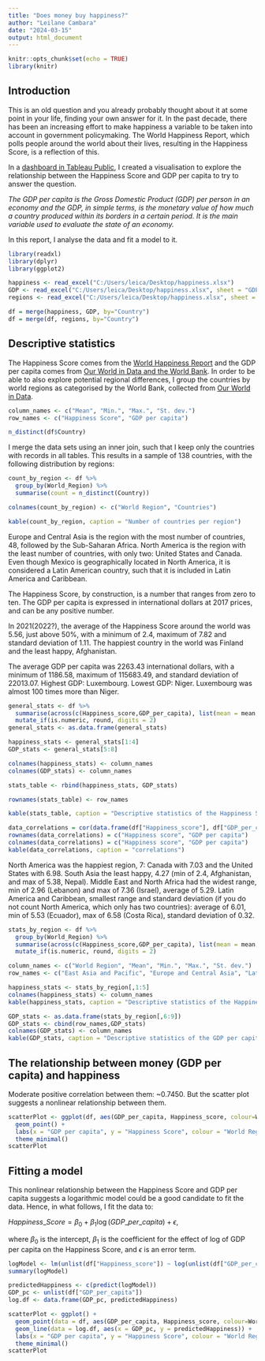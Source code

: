 ---
title: "Does money buy happiness?"
author: "Leilane Cambara"
date: "2024-03-15"
output: html_document
---

```{r setup, include=FALSE}
knitr::opts_chunk$set(echo = TRUE)
library(knitr)
```

## Introduction

This is an old question and you already probably thought about it at some point in your life, finding your own answer for it. In the past decade, there has been an increasing effort to make happiness a variable to be taken into account in government policymaking. The World Happiness Report, which polls people around the world about their lives, resulting in the Happiness Score, is a reflection of this.

In a [dashboard in Tableau Public](https://public.tableau.com/app/profile/leilane.cambara/viz/Doesmoneybuyhappiness_17107642856590/MoneyandHappiness), I created a visualisation to explore the relationship between the Happiness Score and GDP per capita to try to answer the question. 

_The GDP per capita is the Gross Domestic Product (GDP) per person in an economy and the GDP, in simple terms, is the monetary value of how much a country produced within its borders in a certain period. It is the main variable used to evaluate the state of an economy._

In this report, I analyse the data and fit a model to it.

```{r data, include=FALSE}
library(readxl)
library(dplyr)
library(ggplot2)

happiness <- read_excel("C:/Users/leica/Desktop/happiness.xlsx")
GDP <- read_excel("C:/Users/leica/Desktop/happiness.xlsx", sheet = "GDP")
regions <- read_excel("C:/Users/leica/Desktop/happiness.xlsx", sheet = "Regions")

df = merge(happiness, GDP, by="Country")
df = merge(df, regions, by="Country")

```

## Descriptive statistics

The Happiness Score comes from the [World Happiness Report](https://worldhappiness.report/) and the GDP per capita comes from [Our World in Data and the World Bank](https://ourworldindata.org/grapher/gdp-per-capita-worldbank). In order to be able to also explore potential regional differences, I group the countries by world regions as categorised by the World Bank, collected from [Our World in Data](https://ourworldindata.org/grapher/world-regions-according-to-the-world-bank).

```{r include=FALSE}
column_names <- c("Mean", "Min.", "Max.", "St. dev.")
row_names <- c("Happiness Score", "GDP per capita")

n_distinct(df$Country)

```


I merge the data sets using an inner join, such that I keep only the countries with records in all tables. This results in a sample of 138 countries, with the following distribution by regions:

```{r echo=FALSE}

count_by_region <- df %>%
  group_by(World_Region) %>%
  summarise(count = n_distinct(Country))

colnames(count_by_region) <- c("World Region", "Countries")

kable(count_by_region, caption = "Number of countries per region")

```

Europe and Central Asia is the region with the most number of countries, 48, followed by the Sub-Saharan Africa. North America is the region with the least number of countries, with only two: United States and Canada. Even though Mexico is geographically located in North America, it is considered a Latin American country, such that it is included in Latin America and Caribbean.

The Happiness Score, by construction, is a number that ranges from zero to ten. The GDP per capita is expressed in international dollars at 2017 prices, and can be any positive number.

In 2021(2022?), the average of the Happiness Score around the world was 5.56, just above 50%, with a minimum of 2.4, maximum of 7.82 and standard deviation of 1.11. The happiest country in the world was Finland and the least happy, Afghanistan.

The average GDP per capita was 2263.43 international dollars, with a minimum of 1186.58, maximum of 115683.49, and standard deviation of 22013.07. Highest GDP: Luxembourg. Lowest GDP: Niger. Luxembourg was almost 100 times more than Niger.

```{r describe, echo=FALSE, results='asis'}

general_stats <- df %>%
  summarise(across(c(Happiness_score,GDP_per_capita), list(mean = mean, min = min, max = max, sd = sd))) %>%
  mutate_if(is.numeric, round, digits = 2)
general_stats <- as.data.frame(general_stats)

happiness_stats <- general_stats[1:4]
GDP_stats <- general_stats[5:8]

colnames(happiness_stats) <- column_names
colnames(GDP_stats) <- column_names

stats_table <- rbind(happiness_stats, GDP_stats)

rownames(stats_table) <- row_names

kable(stats_table, caption = "Descriptive statistics of the Happiness Score and GDP per capita")

```

```{r correlations, eval=FALSE, include=FALSE, results='asis'}

data_correlations = cor(data.frame(df["Happiness_score"], df["GDP_per_capita"]))
rownames(data_correlations) = c("Happiness score", "GDP per capita")
colnames(data_correlations) = c("Happiness score", "GDP per capita")
kable(data_correlations, caption = "correlations")

```

North America was the happiest region, 7: Canada with 7.03 and the United States with 6.98. South Asia the least happy, 4.27 (min of 2.4, Afghanistan, and max of 5.38, Nepal). Middle East and North Africa had the widest range, min of 2.96 (Lebanon) and max of 7.36 (Israel), average of 5.29. Latin America and Caribbean, smallest range and standard deviation (if you do not count North America, which only has two countries): average of 6.01, min of 5.53 (Ecuador), max of 6.58 (Costa Rica), standard deviation of 0.32.


```{r describe_by, echo=FALSE}

stats_by_region <- df %>%
  group_by(World_Region) %>%
  summarise(across(c(Happiness_score,GDP_per_capita), list(mean = mean, min = min, max = max, sd = sd))) %>%
  mutate_if(is.numeric, round, digits = 2)

column_names <- c("World Region", "Mean", "Min.", "Max.", "St. dev.")
row_names <- c("East Asia and Pacific", "Europe and Central Asia", "Latin America and Caribbean", "Middle East and North Africa", "North America", "South Asia", "Sub-Saharan Africa")

happiness_stats <- stats_by_region[,1:5]
colnames(happiness_stats) <- column_names
kable(happiness_stats, caption = "Descriptive statistics of the Happiness Score by world region")

GDP_stats <- as.data.frame(stats_by_region[,6:9])
GDP_stats <- cbind(row_names,GDP_stats)
colnames(GDP_stats) <- column_names
kable(GDP_stats, caption = "Descriptive statistics of the GDP per capita by world region")

```

## The relationship between money (GDP per capita) and happiness

Moderate positive correlation between them: ~0.7450. But the scatter plot suggests a nonlinear relationship between them.

```{r scatterplot, echo=FALSE}

scatterPlot <- ggplot(df, aes(GDP_per_capita, Happiness_score, colour=World_Region)) +
  geom_point() +
  labs(x = "GDP per capita", y = "Happiness Score", colour = "World Region") +
  theme_minimal()
scatterPlot

```

## Fitting a model

This nonlinear relationship between the Happiness Score and GDP per capita suggests a logarithmic model could be a good candidate to fit the data. Hence, in what follows, I fit the data to: 

$Happiness\_Score = \beta_0 + \beta_1\log(GDP\_per\_capita) + \epsilon$,

where $\beta_0$ is the intercept, $\beta_1$ is the coefficient for the effect of log of GDP per capita on the Happiness Score, and $\epsilon$ is an error term.

```{r model, echo=FALSE}

logModel <- lm(unlist(df["Happiness_score"]) ~ log(unlist(df["GDP_per_capita"])))
summary(logModel)

```

```{r model_graph, echo=FALSE}

predictedHappiness <- c(predict(logModel))
GDP_pc <- unlist(df["GDP_per_capita"])
log.df <- data.frame(GDP_pc, predictedHappiness)

scatterPlot <- ggplot() +
  geom_point(data = df, aes(GDP_per_capita, Happiness_score, colour=World_Region)) +
  geom_line(data = log.df, aes(x = GDP_pc, y = predictedHappiness)) +
  labs(x = "GDP per capita", y = "Happiness Score", colour = "World Region") +
  theme_minimal()
scatterPlot

```


